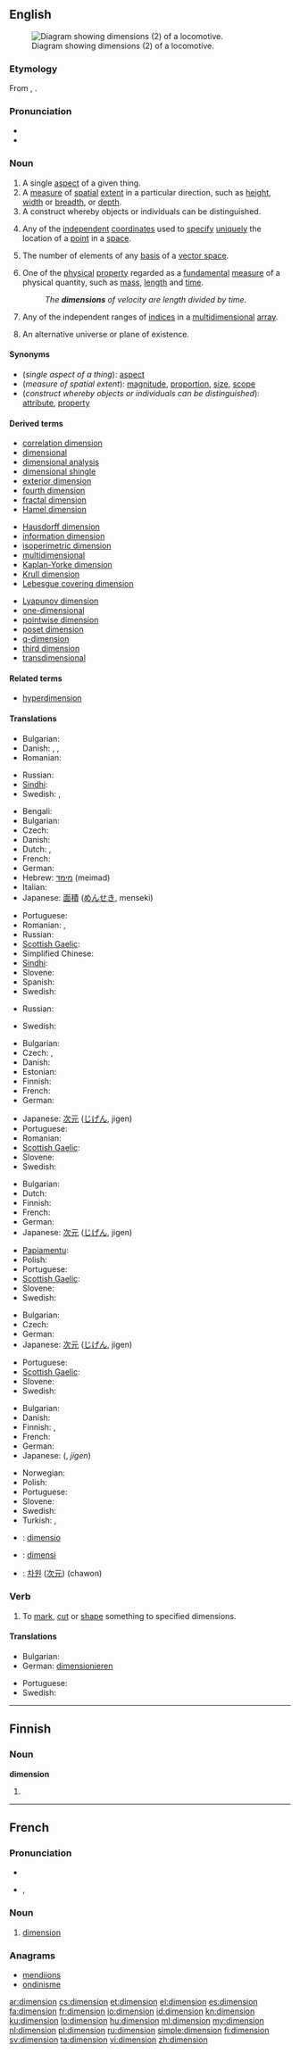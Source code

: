 {{also|Dimension|dimensión}}
==English==
{{wikipedia|dab=dimension (disambiguation)|dimension}}
[[Image:WRB - Adlitzgraben.jpg|thumb|right|Diagram showing dimensions (2) of a locomotive.]]

===Etymology===
From {{etyl|la}} {{term|dimensio|lang=la}}, {{term|dimensionis|lang=la}}.

===Pronunciation===
* {{IPA|/daɪ̯ˈmɛnʃn̩/|/dɨˈmɛnʃn̩/}}
* {{audio|en-us-dimension.ogg|Audio (US)}}

===Noun===
{{wikipedia}}
{{en-noun}}

# A single [[aspect]] of a given thing.
# A [[measure]] of [[spatial]] [[extent]] in a particular direction, such as [[height]], [[width]] or [[breadth]],  or [[depth]].
# A construct whereby objects or individuals can be distinguished.
# {{geometry}} Any of the [[independent]] [[coordinate]]s used to [[specify]] [[unique]]ly the location of a [[point]] in a [[space]].
# {{linear algebra}} The number of elements of any [[basis]] of a [[vector space]].
# {{physics}} One of the [[physical]] [[property]] regarded as a [[fundamental]] [[measure]] of a physical quantity, such as [[mass]], [[length]] and [[time]].
#: ''The '''dimensions''' of velocity are length divided by time.''
# {{computing}} Any of the independent ranges of [[index|indices]] in a [[multidimensional]] [[array]].
# {{science fiction|fantasy}} An alternative universe or plane of existence.

====Synonyms====
* (''single aspect of a thing''): [[aspect]]
* (''measure of spatial extent''): [[magnitude]], [[proportion]], [[size]], [[scope]]
* (''construct whereby objects or individuals can be distinguished''): [[attribute]], [[property]]

====Derived terms====
{{top3}}
* [[correlation dimension]]
* [[dimensional]]
* [[dimensional analysis]]
* [[dimensional shingle]]
* [[exterior dimension]]
* [[fourth dimension]]
* [[fractal dimension]]
* [[Hamel dimension]]
{{mid3}}
* [[Hausdorff dimension]]
* [[information dimension]]
* [[isoperimetric dimension]]
* [[multidimensional]]
* [[Kaplan-Yorke dimension]]
* [[Krull dimension]]
* [[Lebesgue covering dimension]]
{{mid3}}
* [[Lyapunov dimension]]
* [[one-dimensional]]
* [[pointwise dimension]]
* [[poset dimension]]
* [[q-dimension]]
* [[third dimension]]
* [[transdimensional]]
{{bottom}}

====Related terms====
* [[hyperdimension]]

====Translations====

{{trans-top|single aspect of a thing}}
* Bulgarian: {{t+|bg|измерение|n}}
* Danish: {{t|da|dimension|c}}, {{t|da|side|c}}, {{t|da|aspekt|n}}
* Romanian: {{t|ro|dimensiune|f}}
{{trans-mid}}
* Russian: {{t|ru|измерение|n|tr=izmerénije|sc=Cyrl}}
* [[Sindhi]]: {{t|sd|پَهلُو|tr=pahloo|sc=sd-Arab}}
* Swedish: {{t+|sv|aspekt|c}}, {{t+|sv|dimension|c}}
{{trans-bottom}}

{{trans-top|measure of spatial extent}}
* Bengali: {{t|bn|মাত্রা}}
* Bulgarian: {{t+|bg|размер|m}}
* Czech: {{t+|cs|rozměr|m}}
* Danish: {{t|da|dimension|c}}
* Dutch: {{t+|nl|dimensie|f}}, {{t+|nl|afmeting|f}}
* French: {{t+|fr|dimension|f}}
* German: {{t+|de|Dimension|f}}
* Hebrew: [[מימד]] (meimad) {{m}}
* Italian: {{t+|it|dimensione|f}}
* Japanese: [[面積]] ([[めんせき]], menseki)
{{trans-mid}}
* Portuguese: {{t+|pt|dimensão}}
* Romanian: {{t|ro|dimensiune|f}}, {{t|ro|dimensiuni|p}}
* Russian: {{t|ru|размер|m|tr=razmér|sc=Cyrl}}
* [[Scottish Gaelic]]: {{t-|gd|tomhas|m|xs=Scottish Gaelic}}
* Simplified Chinese: {{tø|zh-cn|尺寸}}
* [[Sindhi]]: {{t|sd|ماپَ|tr=maapa|sc=sd-Arab}}
* Slovene: {{t-|sl|dimenzija|f}}
* Spanish: {{t+|es|dimensión|f}}
* Swedish: {{t+|sv|dimension|c}}
{{trans-bottom}}

{{trans-top|construct whereby objects or individuals can be distinguished}}
* Russian: {{t|ru|измерение|n|tr=izmerénije|sc=Cyrl}}
{{trans-mid}}
* Swedish: {{t+|sv|dimension|c}}
{{trans-bottom}}

{{trans-top|in geometry}}
* Bulgarian: {{t|bg|размерност|f}}
* Czech: {{t+|cs|rozměr|m}}, {{t-|cs|dimenze|f}}
* Danish: {{t|da|dimension|c}}
* Estonian: {{t|et|mõõde}}
* Finnish: {{t|fi|ulottuvuus}}
* French: {{t+|fr|dimension|f}}
* German: {{t+|de|Dimension|f}}
{{trans-mid}}
* Japanese: [[次元]] ([[じげん]], jigen)
* Portuguese: {{t+|pt|dimensão}}
* Romanian: {{t|ro|dimensiune|f}}
* [[Scottish Gaelic]]: {{t-|gd|tomhas|m|xs=Scottish Gaelic}}
* Slovene: {{t-|sl|dimenzija|f}}
* Swedish: {{t+|sv|dimension|c}}
{{trans-bottom}}

{{trans-top|in physics}}
* Bulgarian: {{t+|bg|измерение|n}}
* Dutch: {{t+|nl|dimensie|f}}
* Finnish: {{t|fi|ulottuvuus}}
* French: {{t+|fr|dimension|f}}
* German: {{t+|de|Dimension|f}}
* Japanese: [[次元]] ([[じげん]], jigen)
{{trans-mid}}
* [[Papiamentu]]: {{tø|pap|dimenshon}}
* Polish: {{t+|pl|wymiar|m}}
* Portuguese: {{t+|pt|dimensão}}
* [[Scottish Gaelic]]: {{t-|gd|tomhas|m|xs=Scottish Gaelic}}
* Slovene: {{t-|sl|dimenzija|f}}
* Swedish: {{t+|sv|dimension|c}}
{{trans-bottom}}

{{trans-top|in computing}}
* Bulgarian: {{t+|bg|измерение|n}}
* Czech: {{t+|cs|rozměr|m}}
* German: {{t+|de|Dimension|f}}
* Japanese: [[次元]] ([[じげん]], jigen)
{{trans-mid}}
* Portuguese: {{t+|pt|dimensão}}
* [[Scottish Gaelic]]: {{t-|gd|tomhas|m|xs=Scottish Gaelic}}
* Slovene: {{t-|sl|dimenzija|f}}
* Swedish: {{t+|sv|dimension|c}}
{{trans-bottom}}

{{trans-top|in science fiction}}
* Bulgarian: {{t+|bg|измерение|n}}
* Danish: {{t|da|dimension|c}}
* Finnish: {{t-|fi|ulottuvuus}}, {{t-|fi|dimensio}}
* French: {{t+|fr|dimension|f}}
* German: {{t+|de|Dimension|f}}
* Japanese: {{l|ja|次元}} ({{l|ja|じげん}}, ''jigen'')
{{trans-mid}}
* Norwegian: {{t|no|dimensjon}}
* Polish: {{t+|pl|wymiar|m}}
* Portuguese: {{t+|pt|dimensão}}
* Slovene: {{t-|sl|dimenzija|f}}
* Swedish: {{t+|sv|dimension|c}}
* Turkish: {{t|tr|boyut}},  {{t+|tr|evren}}
{{trans-bottom}}

{{checktrans-top}}
* {{ttbc|eo}}: [[dimensio]]
* {{ttbc|id}}: [[dimensi]]
{{trans-mid}}
* {{ttbc|ko}}: [[차원]] ([[次元]]) (chawon)
{{trans-bottom}}

===Verb===
{{en-verb}}

# {{transitive}} To [[mark]], [[cut]] or [[shape]] something to specified dimensions.

====Translations====
{{trans-top|to mark, cut or shape something to specified dimensions}}
* Bulgarian: {{t|bg|оразмерявам}}
* German: [[dimensionieren]]
{{trans-mid}}
* Portuguese: {{t+|pt|dimensão}}
* Swedish: {{t|sv|dimensionera}}
{{trans-bottom}}

----

==Finnish==

===Noun===
'''dimension'''

# {{fi-form of|type=noun|case=genitive|pl=singular|[[dimensio]]}}

----

==French==

===Pronunciation===
* {{audio|Fr-dimension.ogg|audio}}
* {{IPA|/di.mɑ̃.sjɔ̃/|lang=fr}}, {{SAMPA|/di.mA~.sjO~/}}

===Noun===
{{fr-noun|f}}

# [[#Noun|dimension]]

===Anagrams===
* [[mendiions#French|mendiions]]
* [[ondinisme#French|ondinisme]]

[[ar:dimension]]
[[cs:dimension]]
[[et:dimension]]
[[el:dimension]]
[[es:dimension]]
[[fa:dimension]]
[[fr:dimension]]
[[io:dimension]]
[[id:dimension]]
[[kn:dimension]]
[[ku:dimension]]
[[lo:dimension]]
[[hu:dimension]]
[[ml:dimension]]
[[my:dimension]]
[[nl:dimension]]
[[pl:dimension]]
[[ru:dimension]]
[[simple:dimension]]
[[fi:dimension]]
[[sv:dimension]]
[[ta:dimension]]
[[vi:dimension]]
[[zh:dimension]]